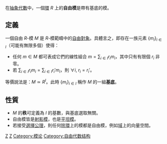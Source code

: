 {{NoteTA|G1=Math}}

在[[抽象代數|抽象代數]]中，一個[[环_(代数)|環]] <math>R</math> 上的'''自由模'''是帶有基底的模。

== 定義 ==
一個自由 <math>R</math>-模 <math>M</math> 是 <math>R</math>-模範疇中的[[自由對象|自由對象]]。具體言之，即存在一族元素 <math>\{m_i\}_{i \in I}</math>（可能有無限多個）使得：
* 任何 <math>m \in M</math> 都可表成它們的線性組合 <math>m = \sum_{i \in I} r_i m_i</math>，其中只有有限個 <math>r_i</math> 非零。
* 若 <math>\sum_{i \in I} r_i m_i = \sum_{i \in I} r_i' m_i</math>，則 <math>\forall i,\; r_i=r_i'</math>。

等價說法是：<math>M \simeq R^I</math>。此時 <math>\{m_i\}_{i \in I}</math> 稱作 <math>M</math> 的一組'''基底'''。

== 性質 ==
* <math>M</math> 的'''秩'''可定義為 <math>I</math> 的基數，與基底選取無關。
* 自由模皆是[[射影模|射影模]]，也是[[平坦模|平坦模]]。
* 若接受[[選擇公理|選擇公理]]，則任何[[除環|除環]]上的模都是自由模，例如[[体_(数学)|域]]上的向量空間。

{{ModernAlgebra}}

[[Category:抽象代數|Z]]
[[Category:交換代數|Z]]
[[Category:模论|Category:模论]]
[[Category:自由代数结构|Category:自由代数结构]]